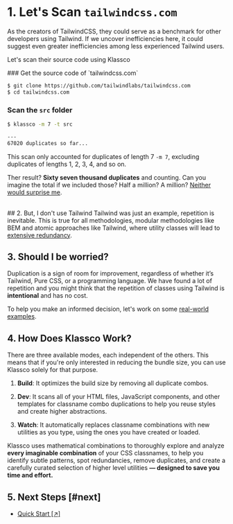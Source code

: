 

# 1. Let's Scan `tailwindcss.com`
As the creators of TailwindCSS, they could serve as a benchmark for other
developers using Tailwind. If we uncover inefficiencies here, it could
suggest even greater inefficiencies among less experienced Tailwind users.

Let's scan their source code using Klassco

<Steps>
### Get the source code of `tailwindcss.com`

```bash
$ git clone https://github.com/tailwindlabs/tailwindcss.com
$ cd tailwindcss.com
```

### Scan the `src` folder

```bash {4}
$ klassco -m 7 -t src

---
67020 duplicates so far...
```
</Steps>

This scan only accounted for duplicates of length 7 `-m 7`, excluding duplicates of lengths 1, 2, 3, 4, and so on.

Ther result? **Sixty seven thousand duplicates** and counting. Can you imagine
the total if we included those? Half a million? A million? <ins>Neither would
surprise me</ins>.


<br />
## 2. But, I don't use Tailwind
Tailwind was just an example, repetition is inevitable. This is true for all
methodologies, modular methodologies like BEM and atomic approaches like
Tailwind, where utility classes will lead to <ins>extensive redundancy</ins>.


## 3. Should I be worried?
Duplication is a sign of room for improvement, regardless of whether it’s
Tailwind, Pure CSS, or a programming language. We have found a lot of
repetition and you might think that the repetition of classes using Tailwind
is **intentional** and has no cost.

To help you make an informed decision, let's work on some [real-world
examples](#next).


## 4. How Does Klassco Work?
There are three available modes, each independent of the others. This means
that if you're only interested in reducing the bundle size, you can use
Klassco solely for that purpose.

1. **Build**: It optimizes the build size by removing all duplicate combos.

2. **Dev**: It scans all of your HTML files, JavaScript components, and other
   templates for classname combo duplications to help you reuse styles and
   create higher abstractions.

3. **Watch**: It automatically replaces classname combinations with new
   utilities as you type, using the ones you have created or loaded.


Klassco uses mathematical combinations to thoroughly explore and analyze
**every imaginable combination** of your CSS classnames, to help you identify
subtle patterns, spot redundancies, remove duplicates, and create a carefully
curated selection of higher level utilities **— designed to save you time and
effort.**


## 5. Next Steps [#next]
- [Quick Start [&#8599;]](../quick-start)
